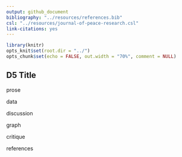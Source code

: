 ```yaml
---
output: github_document
bibliography: "../resources/references.bib" 
csl: "../resources/journal-of-peace-research.csl"
link-citations: yes
---
```


```r
library(knitr)
opts_knit$set(root.dir = "../")
opts_chunk$set(echo = FALSE, out.width = "70%", comment = NULL)
```

## D5 Title

prose

data

discussion 

graph 

critique 

references
